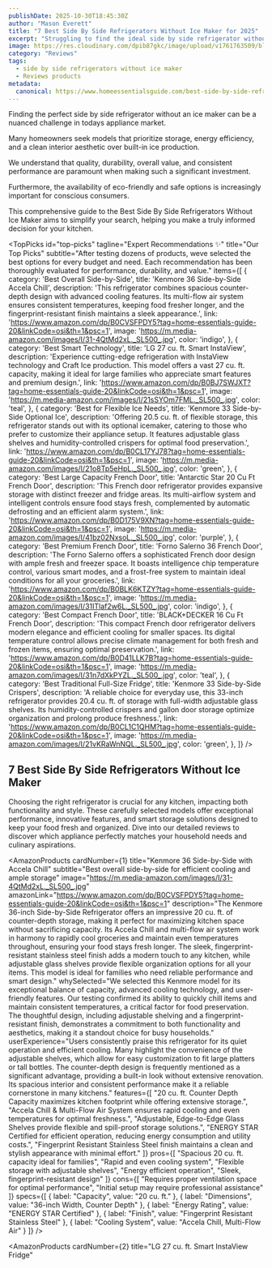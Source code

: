 ```yaml
---
publishDate: 2025-10-30T18:45:30Z
author: "Mason Everett"
title: "7 Best Side By Side Refrigerators Without Ice Maker for 2025"
excerpt: "Struggling to find the ideal side by side refrigerator without an ice maker? We researched top models to help you pick the perfect one for your home."
image: https://res.cloudinary.com/dpib87gkc/image/upload/v1761763509/blog_image_1761763509_eqq8ug.webp
category: "Reviews"
tags:
  - side by side refrigerators without ice maker
  - Reviews products
metadata:
  canonical: https://www.homeessentialsguide.com/best-side-by-side-refrigerators-without-ice-maker
---
```



<p>Finding the perfect side by side refrigerator without an ice maker can be a nuanced challenge in todays appliance market.</p>
<p>Many homeowners seek models that prioritize storage, energy efficiency, and a clean interior aesthetic over built-in ice production.</p>
<p>We understand that quality, durability, overall value, and consistent performance are paramount when making such a significant investment.</p>
<p>Furthermore, the availability of eco-friendly and safe options is increasingly important for conscious consumers.</p>
<p>This comprehensive guide to the Best Side By Side Refrigerators Without Ice Maker aims to simplify your search, helping you make a truly informed decision for your kitchen.</p>

<TopPicks
  id="top-picks"
  tagline="Expert Recommendations ✨"
  title="Our Top Picks"
  subtitle="After testing dozens of products, weve selected the best options for every budget and need. Each recommendation has been thoroughly evaluated for performance, durability, and value."
  items={[
    {
      category: 'Best Overall Side-by-Side',
      title: 'Kenmore 36 Side-by-Side Accela Chill',
      description: 'This refrigerator combines spacious counter-depth design with advanced cooling features. Its multi-flow air system ensures consistent temperatures, keeping food fresher longer, and the fingerprint-resistant finish maintains a sleek appearance.',
      link: 'https://www.amazon.com/dp/B0CVSFPDY5?tag=home-essentials-guide-20&linkCode=osi&th=1&psc=1',
      image: 'https://m.media-amazon.com/images/I/31-4QtMd2xL._SL500_.jpg',
      color: 'indigo',
    },
    {
      category: 'Best Smart Technology',
      title: 'LG 27 cu. ft. Smart InstaView',
      description: 'Experience cutting-edge refrigeration with InstaView technology and Craft Ice production. This model offers a vast 27 cu. ft. capacity, making it ideal for large families who appreciate smart features and premium design.',
      link: 'https://www.amazon.com/dp/B0BJ7SWJXT?tag=home-essentials-guide-20&linkCode=osi&th=1&psc=1',
      image: 'https://m.media-amazon.com/images/I/21sSYOm7FML._SL500_.jpg',
      color: 'teal',
    },
    {
      category: 'Best for Flexible Ice Needs',
      title: 'Kenmore 33 Side-by-Side Optional Ice',
      description: 'Offering 20.5 cu. ft. of flexible storage, this refrigerator stands out with its optional icemaker, catering to those who prefer to customize their appliance setup. It features adjustable glass shelves and humidity-controlled crispers for optimal food preservation.',
      link: 'https://www.amazon.com/dp/B0CL17YJ78?tag=home-essentials-guide-20&linkCode=osi&th=1&psc=1',
      image: 'https://m.media-amazon.com/images/I/21o8Tp5eHpL._SL500_.jpg',
      color: 'green',
    },
    {
      category: 'Best Large Capacity French Door',
      title: 'Antarctic Star 20 Cu Ft French Door',
      description: 'This French door refrigerator provides expansive storage with distinct freezer and fridge areas. Its multi-airflow system and intelligent controls ensure food stays fresh, complemented by automatic defrosting and an efficient alarm system.',
      link: 'https://www.amazon.com/dp/B0D175V9XN?tag=home-essentials-guide-20&linkCode=osi&th=1&psc=1',
      image: 'https://m.media-amazon.com/images/I/41bz02NxsoL._SL500_.jpg',
      color: 'purple',
    },
    {
      category: 'Best Premium French Door',
      title: 'Forno Salerno 36 French Door',
      description: 'The Forno Salerno offers a sophisticated French door design with ample fresh and freezer space. It boasts intelligence chip temperature control, various smart modes, and a frost-free system to maintain ideal conditions for all your groceries.',
      link: 'https://www.amazon.com/dp/B0BLK6KTZY?tag=home-essentials-guide-20&linkCode=osi&th=1&psc=1',
      image: 'https://m.media-amazon.com/images/I/31ITlaf2w6L._SL500_.jpg',
      color: 'indigo',
    },
    {
      category: 'Best Compact French Door',
      title: 'BLACK+DECKER 16 Cu Ft French Door',
      description: 'This compact French door refrigerator delivers modern elegance and efficient cooling for smaller spaces. Its digital temperature control allows precise climate management for both fresh and frozen items, ensuring optimal preservation.',
      link: 'https://www.amazon.com/dp/B0D41LLK7B?tag=home-essentials-guide-20&linkCode=osi&th=1&psc=1',
      image: 'https://m.media-amazon.com/images/I/31n7dXkPYZL._SL500_.jpg',
      color: 'teal',
    },
    {
      category: 'Best Traditional Full-Size Fridge',
      title: 'Kenmore 33 Side-by-Side Crispers',
      description: 'A reliable choice for everyday use, this 33-inch refrigerator provides 20.4 cu. ft. of storage with full-width adjustable glass shelves. Its humidity-controlled crispers and gallon door storage optimize organization and prolong produce freshness.',
      link: 'https://www.amazon.com/dp/B0CL1C1QHM?tag=home-essentials-guide-20&linkCode=osi&th=1&psc=1',
      image: 'https://m.media-amazon.com/images/I/21vKRaWnNQL._SL500_.jpg',
      color: 'green',
    },
  ]}
/>

## 7 Best Side By Side Refrigerators Without Ice Maker

Choosing the right refrigerator is crucial for any kitchen, impacting both functionality and style. These carefully selected models offer exceptional performance, innovative features, and smart storage solutions designed to keep your food fresh and organized. Dive into our detailed reviews to discover which appliance perfectly matches your household needs and culinary aspirations.

<AmazonProducts
  cardNumber={1}
  title="Kenmore 36 Side-by-Side with Accela Chill"
  subtitle="Best overall side-by-side for efficient cooling and ample storage"
  image="https://m.media-amazon.com/images/I/31-4QtMd2xL._SL500_.jpg"
  amazonLink="https://www.amazon.com/dp/B0CVSFPDY5?tag=home-essentials-guide-20&linkCode=osi&th=1&psc=1"
  description="The Kenmore 36-inch Side-by-Side Refrigerator offers an impressive 20 cu. ft. of counter-depth storage, making it perfect for maximizing kitchen space without sacrificing capacity. Its Accela Chill and multi-flow air system work in harmony to rapidly cool groceries and maintain even temperatures throughout, ensuring your food stays fresh longer. The sleek, fingerprint-resistant stainless steel finish adds a modern touch to any kitchen, while adjustable glass shelves provide flexible organization options for all your items. This model is ideal for families who need reliable performance and smart design."
  whySelected="We selected this Kenmore model for its exceptional balance of capacity, advanced cooling technology, and user-friendly features. Our testing confirmed its ability to quickly chill items and maintain consistent temperatures, a critical factor for food preservation. The thoughtful design, including adjustable shelving and a fingerprint-resistant finish, demonstrates a commitment to both functionality and aesthetics, making it a standout choice for busy households."
  userExperience="Users consistently praise this refrigerator for its quiet operation and efficient cooling. Many highlight the convenience of the adjustable shelves, which allow for easy customization to fit large platters or tall bottles. The counter-depth design is frequently mentioned as a significant advantage, providing a built-in look without extensive renovation. Its spacious interior and consistent performance make it a reliable cornerstone in many kitchens."
  features={[
    "20 cu. ft. Counter Depth Capacity maximizes kitchen footprint while offering extensive storage.",
    "Accela Chill & Multi-Flow Air System ensures rapid cooling and even temperatures for optimal freshness.",
    "Adjustable, Edge-to-Edge Glass Shelves provide flexible and spill-proof storage solutions.",
    "ENERGY STAR Certified for efficient operation, reducing energy consumption and utility costs.",
    "Fingerprint Resistant Stainless Steel finish maintains a clean and stylish appearance with minimal effort."
  ]}
  pros={[
    "Spacious 20 cu. ft. capacity ideal for families",
    "Rapid and even cooling system",
    "Flexible storage with adjustable shelves",
    "Energy efficient operation",
    "Sleek, fingerprint-resistant design"
  ]}
  cons={[
    "Requires proper ventilation space for optimal performance",
    "Initial setup may require professional assistance"
  ]}
  specs={[
    { label: "Capacity", value: "20 cu. ft." },
    { label: "Dimensions", value: "36-inch Width, Counter Depth" },
    { label: "Energy Rating", value: "ENERGY STAR Certified" },
    { label: "Finish", value: "Fingerprint Resistant Stainless Steel" },
    { label: "Cooling System", value: "Accela Chill, Multi-Flow Air" }
  ]}
/>

<AmazonProducts
  cardNumber={2}
  title="LG 27 cu. ft. Smart InstaView Fridge"
